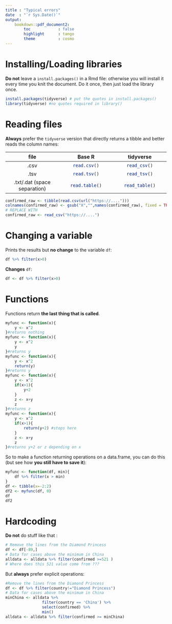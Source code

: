 ```yaml
---
title : "Typical errors"
date  : "`r Sys.Date()`"
output: 
    bookdown::pdf_document2: 
        toc            : false
        highlight      : tango
        theme          : cosmo
---
```


# Installing/Loading libraries

**Do not** leave a `install.packages()` in a Rmd file: otherwise you will install it every time you knit the document. Do it once, then just load the library once.

```r
install.packages(tidyverse) # put the quotes in install.packages()
library(tidyverse) #no quotes required in library()
```


# Reading files

**Always** prefer the `tidyverse` version that directly returns a tibble and better reads the column names:


| file    | Base R    | tidyverse  |
|:---:|:---:|:---:|
| .csv    |  `read.csv()`{.R}   |  `read_csv()`{.R}   |
| .tsv    |  `read.tsv()`{.R}   |  `read_tsv()`{.R}   |
| .txt/.dat (space separation)    |  `read.table()`{.R}   |  `read_table()`{.R}   |


```r
confirmed_raw <- tibble(read.csv(url("https://....")))
colnames(confirmed_raw) <- gsub("X","",names(confirmed_raw), fixed = TRUE)
# REPLACE WITH
confirmed_raw <- read_csv("https://....")
```

# Changing a variable


Prints the results but **no change** to the variable `df`:
```r
df %>% filter(x>0)
```

**Changes** `df`:
```r
df <- df %>% filter(x>0)
```

# Functions


Functions return **the last thing that is called**.

```r
myfunc <- function(x){
    y <- x^2
}#returns nothing
myfunc <- function(x){
    y <- x^2
    y
}#returns y
myfunc <- function(x){
    y <- x^2
    return(y)
}#returns y
myfunc <- function(x){
    y <- x^2
    if(x>1){
        y+2
    }
    z <- x+y
    z
}#returns z
myfunc <- function(x){
    y <- x^2
    if(x>1){
        return(y+2) #stops here
    }
    z <- x+y
    z
}#returns y+2 or z depending on x
```

So to make a function returning operations on a data.frame, you can do this (but see how **you still have to save it**):

```r
myfunc <- function(df, min){
    df %>% filter(x > min)
}
df <- tibble(x=-2:2)
df2 <- myfunc(df, 0)
df
df2
```




# Hardcoding

**Do not** do stuff like that :

```r
# Remove the lines from the Diamond Princess
df <- df[-89,]
# Data for cases above the minimum in China
alldata <- alldata %>% filter(confirmed >=521 )
# Where does this 521 value come from ???
```

But **always** prefer explicit operations:

```r
#Remove the lines from the Diamond Princess
df <- df %>% filter(country!="Diamond Princess")
# Data for cases above the minimum in China
minChina <- alldata %>% 
                filter(country == 'China') %>% 
                select(confirmed) %>% 
                min()
alldata <- alldata %>% filter(confirmed >= minChina)
```
